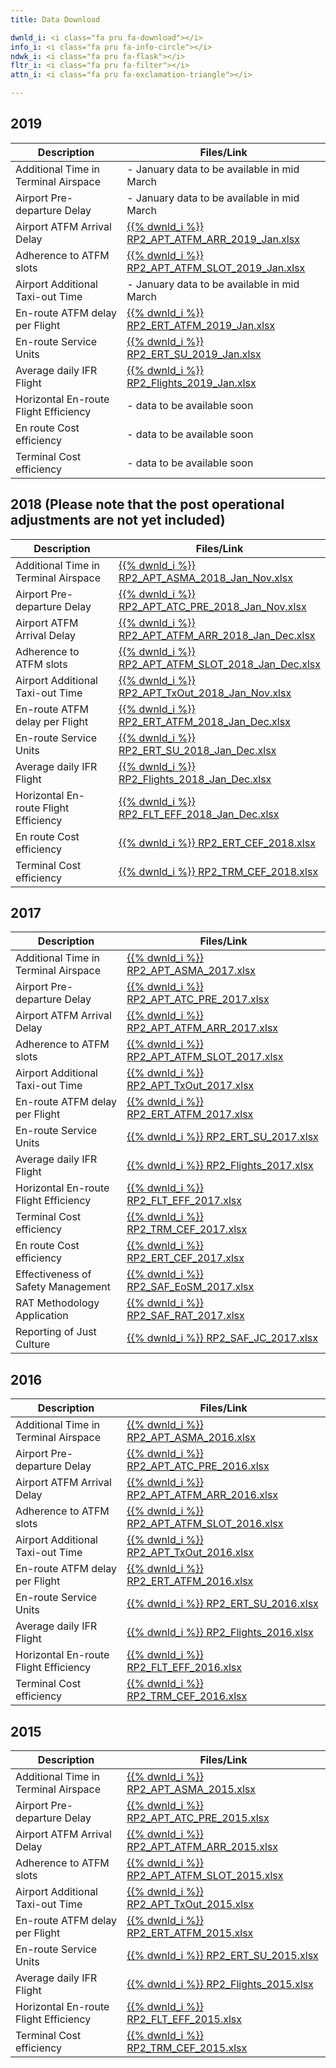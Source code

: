```yaml
---
title: Data Download

dwnld_i: <i class="fa pru fa-download"></i>
info_i: <i class="fa pru fa-info-circle"></i>
ndwk_i: <i class="fa pru fa-flask"></i>
fltr_i: <i class="fa pru fa-filter"></i>
attn_i: <i class="fa pru fa-exclamation-triangle"></i>

---
```


## 2019

| Description                           |  Files/Link                                                           |
|---------------------------------------|-----------------------------------------------------------------------|
| Additional Time in Terminal Airspace  | - January data to be available in mid March           |
| Airport Pre-departure Delay           | - January data to be available in mid March      |
| Airport ATFM Arrival Delay            | [{{% dwnld_i %}} RP2_APT_ATFM_ARR_2019_Jan.xlsx][RP2_APT_ATFM_ARR_2019]   |
| Adherence to ATFM slots               | [{{% dwnld_i %}} RP2_APT_ATFM_SLOT_2019_Jan.xlsx][RP2_APT_ATFM_SLOT_2019] |
| Airport Additional Taxi-out Time      | - January data to be available in mid March          |
| En-route ATFM delay per Flight        | [{{% dwnld_i %}} RP2_ERT_ATFM_2019_Jan.xlsx][RP2_ERT_ATFM_2019]           |
| En-route Service Units                | [{{% dwnld_i %}} RP2_ERT_SU_2019_Jan.xlsx][RP2_ERT_SU_2019]               |
| Average daily IFR Flight              | [{{% dwnld_i %}} RP2_Flights_2019_Jan.xlsx][RP2_Flights_2019]             |
| Horizontal En-route Flight Efficiency | - data to be available soon            |
| En route Cost efficiency              | - data to be available soon             |
| Terminal Cost efficiency              | - data to be available soon             |


[RP2_APT_ASMA_2019]:      /download/2019/RP2_APT_ASMA_2019_Jan.xlsx
[RP2_APT_ATC_PRE_2019]:   /download/2019/RP2_APT_ATC_PRE_2019_Jan.xlsx
[RP2_APT_ATFM_ARR_2019]:  /download/2019/RP2_APT_ATFM_ARR_2019_Jan.xlsx
[RP2_APT_ATFM_SLOT_2019]: /download/2019/RP2_APT_ATFM_SLOT_2019_Jan.xlsx
[RP2_APT_TxOut_2019]:     /download/2019/RP2_APT_TxOut_2019_Jan.xlsx
[RP2_ERT_ATFM_2019]:      /download/2019/RP2_ERT_ATFM_2019_Jan.xlsx
[RP2_ERT_SU_2019]:        /download/2019/RP2_ERT_SU_2019_Jan.xlsx
[RP2_Flights_2019]:       /download/2019/RP2_Flights_2019_Jan.xlsx
[RP2_FLT_EFF_2019]:       /download/2019/RP2_FLT_EFF_2019_Jan.xlsx
[RP2_ERT_CEF_2019]:       /download/2019/RP2_ERT_CEF_2019.xlsx
[RP2_TRM_CEF_2019]:       /download/2019/RP2_TRM_CEF_2019.xlsx


## 2018 (Please note that the post operational adjustments are not yet included)

| Description                           |  Files/Link                                                           |
|---------------------------------------|-----------------------------------------------------------------------|
| Additional Time in Terminal Airspace  | [{{% dwnld_i %}} RP2_APT_ASMA_2018_Jan_Nov.xlsx][RP2_APT_ASMA_2018]           |
| Airport Pre-departure Delay           | [{{% dwnld_i %}} RP2_APT_ATC_PRE_2018_Jan_Nov.xlsx][RP2_APT_ATC_PRE_2018]     |
| Airport ATFM Arrival Delay            | [{{% dwnld_i %}} RP2_APT_ATFM_ARR_2018_Jan_Dec.xlsx][RP2_APT_ATFM_ARR_2018]   |
| Adherence to ATFM slots               | [{{% dwnld_i %}} RP2_APT_ATFM_SLOT_2018_Jan_Dec.xlsx][RP2_APT_ATFM_SLOT_2018] |
| Airport Additional Taxi-out Time      | [{{% dwnld_i %}} RP2_APT_TxOut_2018_Jan_Nov.xlsx][RP2_APT_TxOut_2018]         |
| En-route ATFM delay per Flight        | [{{% dwnld_i %}} RP2_ERT_ATFM_2018_Jan_Dec.xlsx][RP2_ERT_ATFM_2018]           |
| En-route Service Units                | [{{% dwnld_i %}} RP2_ERT_SU_2018_Jan_Dec.xlsx][RP2_ERT_SU_2018]               |
| Average daily IFR Flight              | [{{% dwnld_i %}} RP2_Flights_2018_Jan_Dec.xlsx][RP2_Flights_2018]             |
| Horizontal En-route Flight Efficiency | [{{% dwnld_i %}} RP2_FLT_EFF_2018_Jan_Dec.xlsx][RP2_FLT_EFF_2018]             |
| En route Cost efficiency              | [{{% dwnld_i %}} RP2_ERT_CEF_2018.xlsx][RP2_ERT_CEF_2018]             |
| Terminal Cost efficiency              | [{{% dwnld_i %}} RP2_TRM_CEF_2018.xlsx][RP2_TRM_CEF_2018]             |


[RP2_APT_ASMA_2018]:      /download/2018/RP2_APT_ASMA_2018_Jan_Nov.xlsx
[RP2_APT_ATC_PRE_2018]:   /download/2018/RP2_APT_ATC_PRE_2018_Jan_Nov.xlsx
[RP2_APT_ATFM_ARR_2018]:  /download/2018/RP2_APT_ATFM_ARR_2018_Jan_Dec.xlsx
[RP2_APT_ATFM_SLOT_2018]: /download/2018/RP2_APT_ATFM_SLOT_2018_Jan_Dec.xlsx
[RP2_APT_TxOut_2018]:     /download/2018/RP2_APT_TxOut_2018_Jan_Nov.xlsx
[RP2_ERT_ATFM_2018]:      /download/2018/RP2_ERT_ATFM_2018_Jan_Dec.xlsx
[RP2_ERT_SU_2018]:        /download/2018/RP2_ERT_SU_2018_Jan_Dec.xlsx
[RP2_Flights_2018]:       /download/2018/RP2_Flights_2018_Jan_Dec.xlsx
[RP2_FLT_EFF_2018]:       /download/2018/RP2_FLT_EFF_2018_Jan_Dec.xlsx
[RP2_ERT_CEF_2018]:       /download/2018/RP2_ERT_CEF_2018.xlsx
[RP2_TRM_CEF_2018]:       /download/2018/RP2_TRM_CEF_2018.xlsx


## 2017

| Description                           |  Files/Link                                                           |
|---------------------------------------|-----------------------------------------------------------------------|
| Additional Time in Terminal Airspace  | [{{% dwnld_i %}} RP2_APT_ASMA_2017.xlsx][RP2_APT_ASMA_2017]           |
| Airport Pre-departure Delay           | [{{% dwnld_i %}} RP2_APT_ATC_PRE_2017.xlsx][RP2_APT_ATC_PRE_2017]     |
| Airport ATFM Arrival Delay            | [{{% dwnld_i %}} RP2_APT_ATFM_ARR_2017.xlsx][RP2_APT_ATFM_ARR_2017]   |
| Adherence to ATFM slots               | [{{% dwnld_i %}} RP2_APT_ATFM_SLOT_2017.xlsx][RP2_APT_ATFM_SLOT_2017] |
| Airport Additional Taxi-out Time      | [{{% dwnld_i %}} RP2_APT_TxOut_2017.xlsx][RP2_APT_TxOut_2017]         |
| En-route ATFM delay per Flight        | [{{% dwnld_i %}} RP2_ERT_ATFM_2017.xlsx][RP2_ERT_ATFM_2017]           |
| En-route Service Units                | [{{% dwnld_i %}} RP2_ERT_SU_2017.xlsx][RP2_ERT_SU_2017]               |
| Average daily IFR Flight              | [{{% dwnld_i %}} RP2_Flights_2017.xlsx][RP2_Flights_2017]             |
| Horizontal En-route Flight Efficiency | [{{% dwnld_i %}} RP2_FLT_EFF_2017.xlsx][RP2_FLT_EFF_2017]             |
| Terminal Cost efficiency              | [{{% dwnld_i %}} RP2_TRM_CEF_2017.xlsx][RP2_TRM_CEF_2017]             |
| En route Cost efficiency              | [{{% dwnld_i %}} RP2_ERT_CEF_2017.xlsx][RP2_ERT_CEF_2017]             |
| Effectiveness of Safety Management    | [{{% dwnld_i %}} RP2_SAF_EoSM_2017.xlsx][RP2_SAF_EoSM_2017]           |
| RAT Methodology Application           | [{{% dwnld_i %}} RP2_SAF_RAT_2017.xlsx][RP2_SAF_RAT_2017]             |
| Reporting of Just Culture             | [{{% dwnld_i %}} RP2_SAF_JC_2017.xlsx][RP2_SAF_JC_2017]               |


[RP2_APT_ASMA_2017]:      /download/2017/RP2_APT_ASMA_2017.xlsx
[RP2_APT_ATC_PRE_2017]:   /download/2017/RP2_APT_ATC_PRE_2017.xlsx
[RP2_APT_ATFM_ARR_2017]:  /download/2017/RP2_APT_ATFM_ARR_2017.xlsx
[RP2_APT_ATFM_SLOT_2017]: /download/2017/RP2_APT_ATFM_SLOT_2017.xlsx
[RP2_APT_TxOut_2017]:     /download/2017/RP2_APT_TxOut_2017.xlsx
[RP2_ERT_ATFM_2017]:      /download/2017/RP2_ERT_ATFM_2017.xlsx
[RP2_ERT_SU_2017]:        /download/2017/RP2_ERT_SU_2017.xlsx
[RP2_Flights_2017]:       /download/2017/RP2_Flights_2017.xlsx
[RP2_FLT_EFF_2017]:       /download/2017/RP2_FLT_EFF_2017.xlsx
[RP2_TRM_CEF_2017]:       /download/2017/RP2_TRM_CEF_2017.xlsx
[RP2_ERT_CEF_2017]:       /download/2017/RP2_ERT_CEF_2017.xlsx
[RP2_SAF_EoSM_2017]:      /download/2017/RP2_SAF_EoSM_2017.xlsx
[RP2_SAF_RAT_2017]:       /download/2017/RP2_SAF_RAT_2017.xlsx
[RP2_SAF_JC_2017]:        /download/2017/RP2_SAF_JC_2017.xlsx



## 2016

| Description                           |  Files/Link                                                           |
|---------------------------------------|-----------------------------------------------------------------------|
| Additional Time in Terminal Airspace  | [{{% dwnld_i %}} RP2_APT_ASMA_2016.xlsx][RP2_APT_ASMA_2016]           |
| Airport Pre-departure Delay           | [{{% dwnld_i %}} RP2_APT_ATC_PRE_2016.xlsx][RP2_APT_ATC_PRE_2016]     |
| Airport ATFM Arrival Delay            | [{{% dwnld_i %}} RP2_APT_ATFM_ARR_2016.xlsx][RP2_APT_ATFM_ARR_2016]   |
| Adherence to ATFM slots               | [{{% dwnld_i %}} RP2_APT_ATFM_SLOT_2016.xlsx][RP2_APT_ATFM_SLOT_2016] |
| Airport Additional Taxi-out Time      | [{{% dwnld_i %}} RP2_APT_TxOut_2016.xlsx][RP2_APT_TxOut_2016]         |
| En-route ATFM delay per Flight        | [{{% dwnld_i %}} RP2_ERT_ATFM_2016.xlsx][RP2_ERT_ATFM_2016]           |
| En-route Service Units                | [{{% dwnld_i %}} RP2_ERT_SU_2016.xlsx][RP2_ERT_SU_2016]               |
| Average daily IFR Flight              | [{{% dwnld_i %}} RP2_Flights_2016.xlsx][RP2_Flights_2016]             |
| Horizontal En-route Flight Efficiency | [{{% dwnld_i %}} RP2_FLT_EFF_2016.xlsx][RP2_FLT_EFF_2016]             |
| Terminal Cost efficiency              | [{{% dwnld_i %}} RP2_TRM_CEF_2016.xlsx][RP2_TRM_CEF_2016]             |


[RP2_APT_ASMA_2016]:      /download/2016/RP2_APT_ASMA_2016.xlsx
[RP2_APT_ATC_PRE_2016]:   /download/2016/RP2_APT_ATC_PRE_2016.xlsx
[RP2_APT_ATFM_ARR_2016]:  /download/2016/RP2_APT_ATFM_ARR_2016.xlsx
[RP2_APT_ATFM_SLOT_2016]: /download/2016/RP2_APT_ATFM_SLOT_2016.xlsx
[RP2_APT_TxOut_2016]:     /download/2016/RP2_APT_TxOut_2016.xlsx
[RP2_ERT_ATFM_2016]:      /download/2016/RP2_ERT_ATFM_2016.xlsx
[RP2_ERT_SU_2016]:        /download/2016/RP2_ERT_SU_2016.xlsx
[RP2_Flights_2016]:       /download/2016/RP2_Flights_2016.xlsx
[RP2_FLT_EFF_2016]:       /download/2016/RP2_FLT_EFF_2016.xlsx
[RP2_TRM_CEF_2016]:       /download/2016/RP2_TRM_CEF_2016.xlsx



## 2015

| Description                           |  Files/Link                                                           |
|---------------------------------------|-----------------------------------------------------------------------|
| Additional Time in Terminal Airspace  | [{{% dwnld_i %}} RP2_APT_ASMA_2015.xlsx][RP2_APT_ASMA_2015]           |
| Airport Pre-departure Delay           | [{{% dwnld_i %}} RP2_APT_ATC_PRE_2015.xlsx][RP2_APT_ATC_PRE_2015]     |
| Airport ATFM Arrival Delay            | [{{% dwnld_i %}} RP2_APT_ATFM_ARR_2015.xlsx][RP2_APT_ATFM_ARR_2015]   |
| Adherence to ATFM slots               | [{{% dwnld_i %}} RP2_APT_ATFM_SLOT_2015.xlsx][RP2_APT_ATFM_SLOT_2015] |
| Airport Additional Taxi-out Time      | [{{% dwnld_i %}} RP2_APT_TxOut_2015.xlsx][RP2_APT_TxOut_2015]         |
| En-route ATFM delay per Flight        | [{{% dwnld_i %}} RP2_ERT_ATFM_2015.xlsx][RP2_ERT_ATFM_2015]           |
| En-route Service Units                | [{{% dwnld_i %}} RP2_ERT_SU_2015.xlsx][RP2_ERT_SU_2015]               |
| Average daily IFR Flight              | [{{% dwnld_i %}} RP2_Flights_2015.xlsx][RP2_Flights_2015]             |
| Horizontal En-route Flight Efficiency | [{{% dwnld_i %}} RP2_FLT_EFF_2015.xlsx][RP2_FLT_EFF_2015]             |
| Terminal Cost efficiency              | [{{% dwnld_i %}} RP2_TRM_CEF_2015.xlsx][RP2_TRM_CEF_2015]             |


[RP2_APT_ASMA_2015]:      ../download/2015/RP2_APT_ASMA_2015.xlsx
[RP2_APT_ATC_PRE_2015]:   ../download/2015/RP2_APT_ATC_PRE_2015.xlsx
[RP2_APT_ATFM_ARR_2015]:  ../download/2015/RP2_APT_ATFM_ARR_2015.xlsx
[RP2_APT_ATFM_SLOT_2015]: ../download/2015/RP2_APT_ATFM_SLOT_2015.xlsx
[RP2_APT_TxOut_2015]:     ../download/2015/RP2_APT_TxOut_2015.xlsx
[RP2_ERT_ATFM_2015]:      ../download/2015/RP2_ERT_ATFM_2015.xlsx
[RP2_ERT_SU_2015]:        ../download/2015/RP2_ERT_SU_2015.xlsx
[RP2_Flights_2015]:       ../download/2015/RP2_Flights_2015.xlsx
[RP2_FLT_EFF_2015]:       ../download/2015/RP2_FLT_EFF_2015.xlsx
[RP2_TRM_CEF_2015]:       ../download/2015/RP2_TRM_CEF_2015.xlsx
